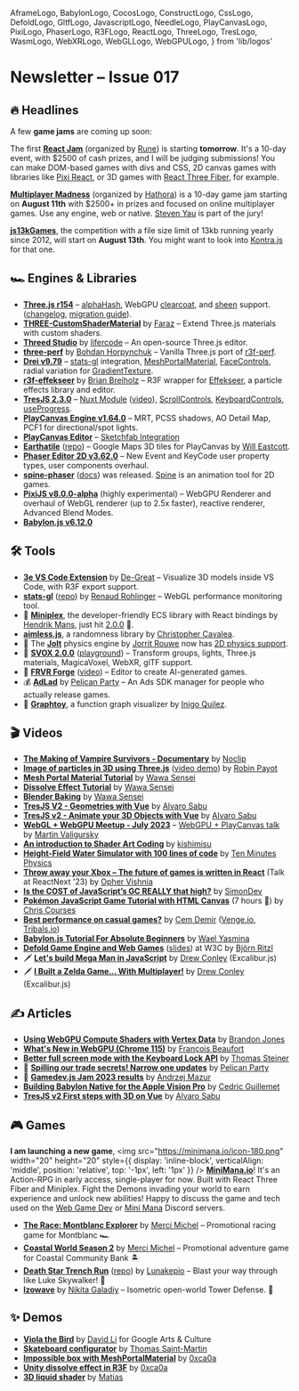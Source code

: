   AframeLogo,
  BabylonLogo,
  CocosLogo,
  ConstructLogo,
  CssLogo,
  DefoldLogo,
  GltfLogo,
  JavascriptLogo,
  NeedleLogo,
  PlayCanvasLogo,
  PixiLogo,
  PhaserLogo,
  R3FLogo,
  ReactLogo,
  ThreeLogo,
  TresLogo,
  WasmLogo,
  WebXRLogo,
  WebGLLogo,
  WebGPULogo,
} from 'lib/logos'

# Newsletter – Issue 017

<SubTitleDate value="2023-07-19" />

<NoBulletListStyles />
<NewsletterStyles />

## 🔥 Headlines

A few **game jams** are coming up soon:

The first [**React Jam**](https://reactjam.com/) (organized by [Rune](https://developers.rune.ai/)) is starting **tomorrow**. It's a 10-day event, with $2500 of cash prizes, and I will be judging submissions! You can make <CssLogo /> DOM-based games with divs and CSS, 2D canvas games with libraries like <PixiLogo /> [Pixi React](https://pixijs.io/pixi-react/), or 3D games with <R3FLogo /> [React Three Fiber](https://docs.pmnd.rs/react-three-fiber), for example.

[**Multiplayer Madness**](https://itch.io/jam/multiplayer-madness-by-hathora) (organized by [Hathora](https://hathora.dev/)) is a 10-day game jam starting on **August 11th** with $2500+ in prizes and focused on online multiplayer games. Use any engine, web or native. [Steven Yau](https://www.webgamedev.com/interviews/steven-yau) is part of the jury!

[**js13kGames**](https://js13kgames.com/), the competition with a file size limit of 13kb running yearly since 2012, will start on **August 13th**. You might want to look into [Kontra.js](https://straker.github.io/kontra/) for that one.

## 🏎 Engines & Libraries

- <ThreeLogo /> [**Three.js r154**](https://twitter.com/threejs/status/1674413657390977024) –
  [alphaHash](https://github.com/mrdoob/three.js/pull/24271), WebGPU
  [clearcoat](https://github.com/mrdoob/three.js/pull/26211), and
  [sheen](https://github.com/mrdoob/three.js/pull/26329) support.
  ([changelog](https://github.com/mrdoob/three.js/releases/tag/r154), [migration
  guide](https://github.com/mrdoob/three.js/wiki/Migration-Guide)).
- <ThreeLogo /> [**THREE-CustomShaderMaterial**](https://github.com/FarazzShaikh/THREE-CustomShaderMaterial)
  by [Faraz](https://twitter.com/CantBeFaraz) – Extend Three.js materials with custom shaders.
- <ThreeLogo /> [**Threed Studio**](https://twitter.com/lifercode/status/1674461318269612040) by
  [lifercode](https://twitter.com/lifercode) – An open-source Three.js editor.
- <ThreeLogo /> [**three-perf**](https://github.com/TheoTheDev/three-perf) by [Bohdan
  Horpynchuk](https://twitter.com/theo_the_dev) – Vanilla Three.js port of
  [r3f-perf](https://github.com/utsuboco/r3f-perf).
- <R3FLogo /> [**Drei v9.79**](https://github.com/pmndrs/drei/releases) –
  [stats-gl](https://github.com/RenaudRohlinger/stats-gl) integration,
  [MeshPortalMaterial](https://twitter.com/0xca0a/status/1669473415609085952),
  [FaceControls](https://github.com/pmndrs/drei#facecontrols), radial variation for
  [GradientTexture](https://github.com/pmndrs/drei#gradienttexture).
- <R3FLogo /> [**r3f-effekseer**](https://github.com/Ctrlmonster/r3f-effekseer) by [Brian
  Breiholz](https://twitter.com/BrianBreiholz) – R3F wrapper for
  [Effekseer](https://effekseer.github.io/en/), a particle effects library and editor.
- <TresLogo /> [**TresJS 2.3.0**](https://github.com/Tresjs/tres/releases) – [Nuxt
  Module](https://tresjs.org/blog/announcing-tres-nuxt-module.html)
  ([video](https://www.youtube.com/watch?v=U-6fRYfrAzU)),
  [ScrollControls](https://cientos.tresjs.org/guide/controls/scroll-controls.html),
  [KeyboardControls](https://cientos.tresjs.org/guide/controls/keyboard-controls.html),
  [useProgress](https://cientos.tresjs.org/guide/loaders/use-progress.html).
- <PlayCanvasLogo /> [**PlayCanvas Engine
  v1.64.0**](https://github.com/playcanvas/engine/releases/tag/v1.64.0) – MRT, PCSS shadows, AO
  Detail Map, PCF1 for directional/spot lights.
- <PlayCanvasLogo /> [**PlayCanvas Editor**](https://github.com/playcanvas/editor/releases) –
  [Sketchfab Integration](https://blog.playcanvas.com/playcanvas-adds-sketchfab-itegration/)
- <PlayCanvasLogo /> [**Earthatile**](https://twitter.com/willeastcott/status/1676964523318865920)
  ([repo](https://github.com/playcanvas/earthatile)) – Google Maps 3D tiles for PlayCanvas by [Will
  Eastcott](https://twitter.com/willeastcott).
- <PhaserLogo /> [**Phaser Editor 2D
  v3.62.0**](https://phasereditor2d.com/blog/2023/06/phaser-editor-2d-v3620-released) – New Event
  and KeyCode user property types, user components overhaul.
- <PhaserLogo /> [**spine-phaser**](https://esotericsoftware.com/blog/spine-phaser-runtime)
  ([docs](https://esotericsoftware.com/spine-phaser)) was released.
  [Spine](https://esotericsoftware.com/spine-in-depth) is an animation tool for 2D games.
- <PixiLogo /> [**PixiJS
  v8.0.0-alpha**](https://github.com/pixijs/pixijs/releases/tag/v8.0.0-alpha.0) (highly
  experimental) – WebGPU Renderer and overhaul of WebGL renderer (up to 2.5x faster), reactive
  renderer, Advanced Blend Modes.
- <BabylonLogo /> [**Babylon.js
  v6.12.0**](https://github.com/BabylonJS/Babylon.js/releases/tag/6.12.0)

## 🛠 Tools

- <GltfLogo /> [**3e VS Code
  Extension**](https://marketplace.visualstudio.com/items?itemName=degreat.3e) by
  [De-Great](https://twitter.com/_yogr) – Visualize 3D models inside VS Code, with <R3FLogo /> R3F
  export support.
- <WebGLLogo /> [**stats-gl**](https://twitter.com/onirenaud/status/1681306077512744963)
  ([repo](https://github.com/RenaudRohlinger/stats-gl)) by [Renaud
  Rohlinger](https://twitter.com/onirenaud) – WebGL performance monitoring tool.
- 👾 [**Miniplex**](https://github.com/hmans/miniplex), the developer-friendly ECS library with React bindings by [Hendrik Mans](https://www.webgamedev.com/interviews/hendrik-mans), just hit [2.0.0](https://github.com/hmans/miniplex/discussions/300) 🎉.
- <JavascriptLogo /> [**aimless.js**](https://github.com/ChrisCavs/aimless.js), a randomness library
  by [Christopher Cavalea](https://github.com/ChrisCavs).
- 🎾 The [**Jolt**](https://github.com/jrouwe/JoltPhysics) physics engine by [Jorrit Rouwe](https://twitter.com/jrouwe) now has [2D physics support](https://twitter.com/jrouwe/status/1676311800797622279).
- 🍎 [**SVOX 2.0.0**](https://svox.glitch.me/) ([playground](https://svox.glitch.me/playground.html)) – Transform groups, lights, Three.js materials, MagicaVoxel, WebXR, glTF support.
- 🤖 [**FRVR Forge**](https://benjaminsen.substack.com/p/introducing-frvr-forge) ([video](https://www.youtube.com/watch?v=ipnsBmkM6fY)) – Editor to create AI-generated games.
- 💰 [**AdLad**](https://github.com/Pelican-Party/AdLad) by [Pelican Party](https://twitter.com/pelican_party) – An Ads SDK manager for people who actually release games.
- 📐 [**Graphtoy**](https://graphtoy.com/), a function graph visualizer by [Inigo Quilez](https://twitter.com/iquilezles).

## 🎬 Videos

- <PhaserLogo /> [**The Making of Vampire Survivors -
  Documentary**](https://www.youtube.com/watch?v=XQVdR8mJrds) by
  [Noclip](https://twitter.com/noclipvideo)
- <ThreeLogo /> [**Image of particles in 3D using
  Three.js**](https://www.youtube.com/watch?v=vEaAheMO0bo) ([video
  demo](https://twitter.com/RobinPayot/status/1664308325863813121)) by [Robin
  Payot](https://twitter.com/RobinPayot)
- <R3FLogo /> [**Mesh Portal Material Tutorial**](https://www.youtube.com/watch?v=2W_VR92Pqgs) by
  [Wawa Sensei](https://twitter.com/wawasensei)
- <R3FLogo /> [**Dissolve Effect Tutorial**](https://www.youtube.com/watch?v=ma9t7HAOZRg) by [Wawa
  Sensei](https://twitter.com/wawasensei)
- <R3FLogo /> [**Blender Baking**](https://www.youtube.com/watch?v=YkHqpqJgLKw) by [Wawa
  Sensei](https://twitter.com/wawasensei)
- <TresLogo /> [**TresJS V2 - Geometries with Vue**](https://www.youtube.com/watch?v=95OpiYAqkfY) by
  [Alvaro Sabu](https://twitter.com/alvarosabu)
- <TresLogo /> [**TresJS v2 - Animate your 3D Objects with
  Vue**](https://www.youtube.com/watch?v=bDWdikyqfjk) by [Alvaro
  Sabu](https://twitter.com/alvarosabu)
- <WebGLLogo /> <WebGPULogo /> [**WebGL + WebGPU Meetup - July
  2023**](https://www.youtube.com/watch?v=2ME1aTD5-0k) – <PlayCanvasLogo /> [WebGPU + PlayCanvas
  talk](https://youtu.be/2ME1aTD5-0k?t=2774) by [Martin Valigursky](https://twitter.com/ValigurskyM)
- <WebGLLogo /> [**An introduction to Shader Art
  Coding**](https://www.youtube.com/watch?v=f4s1h2YETNY) by
  [kishimisu](https://twitter.com/kishimisu)
- <WebGLLogo /> [**Height-Field Water Simulator with 100 lines of
  code**](https://www.youtube.com/watch?v=hswBi5wcqAA) by [Ten Minutes
  Physics](https://www.youtube.com/@TenMinutePhysics)
- <ReactLogo /> [**Throw away your Xbox – The future of games is written in
  React**](https://www.youtube.com/watch?v=NSwxSS_zOnA) (Talk at ReactNext '23) by [Opher
  Vishnia](https://twitter.com/Opherv)
- <JavascriptLogo /> [**Is the COST of JavaScript’s GC REALLY that
  high?**](https://www.youtube.com/watch?v=easvMCCBFkQ) by
  [SimonDev](https://twitter.com/iced_coffee_dev)
- <JavascriptLogo /> [**Pokémon JavaScript Game Tutorial with HTML
  Canvas**](https://www.youtube.com/watch?v=yP5DKzriqXA) (7 hours 🤯) by [Chris
  Courses](https://twitter.com/christopher4lis)
- <PlayCanvasLogo /> [**Best performance on casual
  games?**](https://www.youtube.com/watch?v=PuGwC0rZD7Y) by [Cem
  Demir](https://twitter.com/cemdemir) ([Venge.io](https://venge.io/),
  [Tribals.io](https://tribals.io/))
- <BabylonLogo /> [**Babylon.js Tutorial For Absolute
  Beginners**](https://www.youtube.com/watch?v=e6EkrLr8g_o) by [Wael
  Yasmina](https://www.youtube.com/@WaelYasmina/featured)
- <DefoldLogo /> [**Defold Game Engine and Web Games**](https://www.w3.org/2023/07/bjorn-ritzl.html)
  ([slides](https://defold.com/presentations/w3c_june_2023.pdf)) at W3C by [Björn
  Ritzl](https://twitter.com/bjornritzl)
- 🗡 [**Let's build Mega Man in JavaScript**](https://www.youtube.com/watch?v=kH9v4kMkg7U) by [Drew Conley](https://twitter.com/drewconley13) (Excalibur.js)
- 🗡 [**I Built a Zelda Game... With Multiplayer!**](https://www.youtube.com/watch?v=ru1uo9k4v0s) by [Drew Conley](https://twitter.com/drewconley13) (Excalibur.js)

## ✍️ Articles

- <WebGPULogo /> [**Using WebGPU Compute Shaders with Vertex
  Data**](https://toji.dev/webgpu-best-practices/compute-vertex-data) by [Brandon
  Jones](https://twitter.com/Tojiro)
- <WebGPULogo /> [**What's New in WebGPU (Chrome
  115)**](https://developer.chrome.com/blog/new-in-webgpu-115/) by [François
  Beaufort](https://github.com/beaufortfrancois)
- <JavascriptLogo /> [**Better full screen mode with the Keyboard Lock
  API**](https://developer.chrome.com/blog/better-full-screen-mode/) by [Thomas
  Steiner](https://twitter.com/tomayac)
- 🏹 [**Spilling our trade secrets! Narrow one updates**](https://pelicanparty.itch.io/narrow-one/devlog/536795/spilling-our-trade-secrets-narrow-one-updates-) by [Pelican Party](https://twitter.com/pelican_party)
- 🐙 [**Gamedev.js Jam 2023 results**](https://github.blog/2023-06-21-gamedev-js-2023/) by [Andrzej Mazur](https://twitter.com/end3r)
- <BabylonLogo /> [**Building Babylon Native for the Apple Vision
  Pro**](https://babylonjs.medium.com/building-babylon-native-for-the-apple-vision-pro-8c580cc73041)
  by [Cedric Guillemet](https://twitter.com/skaven_)
- <TresLogo /> [**TresJS v2 First steps with 3D on
  Vue**](https://dev.to/alvarosabu/tresjs-v2-first-steps-with-3d-on-vue-244p) by [Alvaro
  Sabu](https://twitter.com/alvarosabu)

## 🎮 Games

**I am launching a new game**, <img src="https://minimana.io/icon-180.png" width="20" height="20" style={{ display: 'inline-block', verticalAlign: 'middle', position: 'relative', top: '-1px', left: '1px' }} /> [**MiniMana.io**](https://minimana.io)! It's an Action-RPG in early access, single-player for now. Built with <R3FLogo /> React Three Fiber and Miniplex. Fight the Demons invading your world to earn experience and unlock new abilities! Happy to discuss the game and tech used on the [Web Game Dev](https://webgamedev.com/discord) or [Mini Mana](https://discord.gg/XuJ7MBzVmz) Discord servers.

- <ThreeLogo /> [**The Race: Montblanc Explorer**](https://therace.montblancexplorer.com/) by [Merci
  Michel](https://twitter.com/MerciMichel) – Promotional racing game for Montblanc 🏎
- <ThreeLogo /> [**Coastal World Season 2**](https://coastalworld.com/x1) by [Merci
  Michel](https://twitter.com/MerciMichel) – Promotional adventure game for Coastal Community Bank 🏝
- <R3FLogo /> [**Death Star Trench Run**](https://death-star-trench-run.vercel.app/)
  ([repo](https://github.com/Lunakepio/death-star-trench-run)) by
  [Lunakepio](https://twitter.com/Lunakepio) – Blast your way through like Luke Skywalker! 🚀
- <PhaserLogo /> [**Izowave**](https://webgamer.io/en/g/izowave) by [Nikita
  Galadiy](https://neki.guru/) – Isometric open-world Tower Defense. 🗼

## ✨ Demos

- <WebGLLogo /> [**Viola the Bird**](https://artsandculture.google.com/experiment/nAEJVwNkp-FnrQ) by
  [David Li](https://twitter.com/daviddotli) for Google Arts & Culture
- <ThreeLogo /> [**Skateboard configurator**](https://www.boardcrafters.tsmdev.fr/) by [Thomas
  Saint-Martin ](https://twitter.com/TsM033)
- <R3FLogo /> [**Impossible box with
  MeshPortalMaterial**](https://twitter.com/0xca0a/status/1666372175404646405) by
  [0xca0a](https://twitter.com/0xca0a)
- <R3FLogo /> [**Unity dissolve effect in
  R3F**](https://twitter.com/0xca0a/status/1678071371274809346) by
  [0xca0a](https://twitter.com/0xca0a)
- <R3FLogo /> [**3D liquid shader**](https://twitter.com/matiNotFound/status/1666913095438966786) by
  [Matias](https://twitter.com/matiNotFound)

<NewsletterFooter tweetId="1681680771801595906" />
